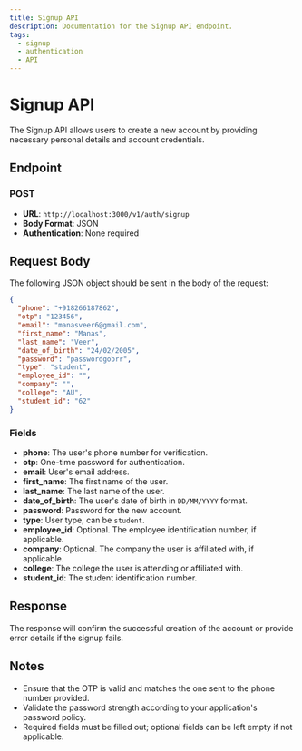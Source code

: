```yaml
---
title: Signup API
description: Documentation for the Signup API endpoint.
tags:
  - signup
  - authentication
  - API
---
```


# Signup API

The Signup API allows users to create a new account by providing necessary personal details and account credentials.

## Endpoint

### POST

- **URL**: `http://localhost:3000/v1/auth/signup`
- **Body Format**: JSON
- **Authentication**: None required

## Request Body

The following JSON object should be sent in the body of the request:

```json
{
  "phone": "+918266187862",
  "otp": "123456",
  "email": "manasveer6@gmail.com",
  "first_name": "Manas",
  "last_name": "Veer",
  "date_of_birth": "24/02/2005",
  "password": "passwordgobrr",
  "type": "student",
  "employee_id": "",
  "company": "",
  "college": "AU",
  "student_id": "62"
}
```

### Fields

- **phone**: The user's phone number for verification.
- **otp**: One-time password for authentication.
- **email**: User's email address.
- **first_name**: The first name of the user.
- **last_name**: The last name of the user.
- **date_of_birth**: The user's date of birth in `DD/MM/YYYY` format.
- **password**: Password for the new account.
- **type**: User type, can be `student`.
- **employee_id**: Optional. The employee identification number, if applicable.
- **company**: Optional. The company the user is affiliated with, if applicable.
- **college**: The college the user is attending or affiliated with.
- **student_id**: The student identification number.

## Response

The response will confirm the successful creation of the account or provide error details if the signup fails. 

## Notes

- Ensure that the OTP is valid and matches the one sent to the phone number provided.
- Validate the password strength according to your application's password policy.
- Required fields must be filled out; optional fields can be left empty if not applicable.